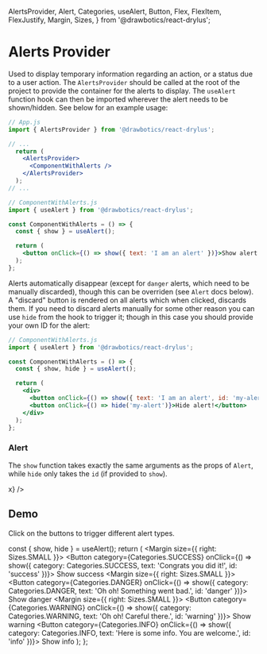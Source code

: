   AlertsProvider,
  Alert,
  Categories,
  useAlert,
  Button,
  Flex,
  FlexItem,
  FlexJustify,
  Margin,
  Sizes,
} from '@drawbotics/react-drylus';



# Alerts Provider
Used to display temporary information regarding an action, or a status due to a user action. The `AlertsProvider` should be called at the root of the project to provide the container for the alerts to display. The `useAlert` function hook can then be imported wherever the alert needs to be shown/hidden. See below for an example usage:

```jsx
// App.js
import { AlertsProvider } from '@drawbotics/react-drylus';

// ...
  return (
    <AlertsProvider>
      <ComponentWithAlerts />
    </AlertsProvider>
  );
// ...

// ComponentWithAlerts.js
import { useAlert } from '@drawbotics/react-drylus';

const ComponentWithAlerts = () => {
  const { show } = useAlert();

  return (
    <button onClick={() => show({ text: 'I am an alert' })}>Show alert when clicked!</button>
  );
};
```

Alerts automatically disappear (except for `danger` alerts, which need to be manually discarded), though this can be overriden (see `Alert` docs below). A "discard" button is rendered on all alerts which when clicked, discards them. If you need to discard alerts manually for some other reason you can use `hide` from the hook to trigger it; though in this case you should provide your own ID for the alert:

```jsx
// ComponentWithAlerts.js
import { useAlert } from '@drawbotics/react-drylus';

const ComponentWithAlerts = () => {
  const { show, hide } = useAlert();

  return (
    <div>
      <button onClick={() => show({ text: 'I am an alert', id: 'my-alert' })}>Show alert when clicked!</button>
      <button onClick={() => hide('my-alert')}>Hide alert!</button>
    </div>
  );
};
```

### Alert
The `show` function takes exactly the same arguments as the props of `Alert`, while `hide` only takes the `id` (if provided to `show`).

<Playground component={Alert}>
  <Alert category={Categories.DANGER} text="This is an information message" onClickDismiss={x=>x} />
</Playground>


## Demo
Click on the buttons to trigger different alert types.

  const { show, hide } = useAlert();
  return (
    <Flex justify={FlexJustify.START}>
      <FlexItem>
        <Margin size={{ right: Sizes.SMALL }}>
          <Button category={Categories.SUCCESS} onClick={() => show({ category: Categories.SUCCESS, text: 'Congrats you did it!', id: 'success' })}>
            Show success
          </Button>
        </Margin>
      </FlexItem>
      <FlexItem>
        <Margin size={{ right: Sizes.SMALL }}>
          <Button category={Categories.DANGER} onClick={() => show({ category: Categories.DANGER, text: 'Oh oh! Something went bad.', id: 'danger' })}>
            Show danger
          </Button>
        </Margin>
      </FlexItem>
      <FlexItem>
        <Margin size={{ right: Sizes.SMALL }}>
          <Button category={Categories.WARNING} onClick={() => show({ category: Categories.WARNING, text: 'Oh oh! Careful there.', id: 'warning' })}>
            Show warning
          </Button>
        </Margin>
      </FlexItem>
      <FlexItem>
        <Button category={Categories.INFO} onClick={() => show({ category: Categories.INFO, text: 'Here is some info. You are welcome.', id: 'info' })}>
          Show info
        </Button>
      </FlexItem>
    </Flex>
  );
};

<AlertsProvider>
  <Demo />
</AlertsProvider>
